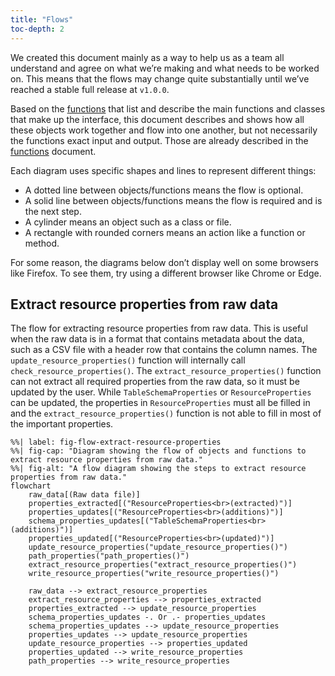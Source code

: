 ```yaml
---
title: "Flows"
toc-depth: 2
---
```


::: callout-important
We created this document mainly as a way to help us as a team all
understand and agree on what we're making and what needs to be worked
on. This means that the flows may change quite substantially until we've
reached a stable full release at `v1.0.0`.
:::

Based on the [functions](functions.qmd) that list and describe the main
functions and classes that make up the interface, this document
describes and shows how all these objects work together and flow into
one another, but not necessarily the functions exact input and output.
Those are already described in the [functions](functions.qmd) document.

Each diagram uses specific shapes and lines to represent different
things:

-   A dotted line between objects/functions means the flow is optional.
-   A solid line between objects/functions means the flow is required
    and is the next step.
-   A cylinder means an object such as a class or file.
-   A rectangle with rounded corners means an action like a function or
    method.

::: callout-caution
For some reason, the diagrams below don't display well on some browsers
like Firefox. To see them, try using a different browser like Chrome or
Edge.
:::

## Extract resource properties from raw data

The flow for extracting resource properties from raw data. This is
useful when the raw data is in a format that contains metadata about the
data, such as a CSV file with a header row that contains the column
names. The `update_resource_properties()` function will internally call
`check_resource_properties()`. The `extract_resource_properties()`
function can not extract all required properties from the raw data, so
it must be updated by the user. While `TableSchemaProperties` or
`ResourceProperties` can be updated, the properties in
`ResourceProperties` must all be filled in and the
`extract_resource_properties()` function is not able to fill in most of
the important properties.

```mermaid
%%| label: fig-flow-extract-resource-properties
%%| fig-cap: "Diagram showing the flow of objects and functions to extract resource properties from raw data."
%%| fig-alt: "A flow diagram showing the steps to extract resource properties from raw data."
flowchart
    raw_data[(Raw data file)]
    properties_extracted[("ResourceProperties<br>(extracted)")]
    properties_updates[("ResourceProperties<br>(additions)")]
    schema_properties_updates[("TableSchemaProperties<br>(additions)")]
    properties_updated[("ResourceProperties<br>(updated)")]
    update_resource_properties("update_resource_properties()")
    path_properties("path_properties()")
    extract_resource_properties("extract_resource_properties()")
    write_resource_properties("write_resource_properties()")

    raw_data --> extract_resource_properties
    extract_resource_properties --> properties_extracted
    properties_extracted --> update_resource_properties
    schema_properties_updates -. Or .- properties_updates
    schema_properties_updates --> update_resource_properties
    properties_updates --> update_resource_properties
    update_resource_properties --> properties_updated
    properties_updated --> write_resource_properties
    path_properties --> write_resource_properties
```
